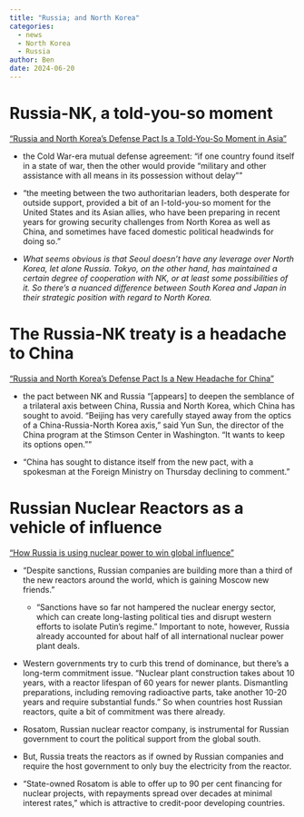 ```yaml
---
title: "Russia; and North Korea"
categories: 
  - news
  - North Korea
  - Russia
author: Ben
date: 2024-06-20
---
```


# Russia-NK, a told-you-so moment

["Russia and North Korea’s Defense Pact Is a Told-You-So Moment in Asia"](https://www.nytimes.com/2024/06/20/world/asia/russia-korea-defense-asia.html)

- the Cold War-era mutual defense agreement: "if one country found itself in a state of war, then the other would provide “military and other assistance with all means in its possession without delay”"

- "the meeting between the two authoritarian leaders, both desperate for outside support, provided a bit of an I-told-you-so moment for the United States and its Asian allies, who have been preparing in recent years for growing security challenges from North Korea as well as China, and sometimes have faced domestic political headwinds for doing so."

- *What seems obvious is that Seoul doesn't have any leverage over North Korea, let alone Russia. Tokyo, on the other hand, has maintained a certain degree of cooperation with NK, or at least some possibilities of it. So there's a nuanced difference between South Korea and Japan in their strategic position with regard to North Korea.* 

# The Russia-NK treaty is a headache to China

["Russia and North Korea’s Defense Pact Is a New Headache for China"](https://www.nytimes.com/2024/06/20/world/asia/china-russia-north-korea.html)

- the pact between NK and Russia "[appears] to deepen the semblance of a trilateral axis between China, Russia and North Korea, which China has sought to avoid. “Beijing has very carefully stayed away from the optics of a China-Russia-North Korea axis,” said Yun Sun, the director of the China program at the Stimson Center in Washington. “It wants to keep its options open.”"

- "China has sought to distance itself from the new pact, with a spokesman at the Foreign Ministry on Thursday declining to comment."


# Russian Nuclear Reactors as a vehicle of influence

["How Russia is using nuclear power to win global influence"](https://www.ft.com/content/7110fc18-5a31-4387-9f4c-0cc5753d050a)

- "Despite sanctions, Russian companies are building more than a third of the new reactors around the world, which is gaining Moscow new friends."

  - "Sanctions have so far not hampered the nuclear energy sector, which can create long-lasting political ties and disrupt western efforts to isolate Putin’s regime." Important to note, however, Russia already accounted for about half of all international nuclear power plant deals.
  
- Western governments try to curb this trend of dominance, but there's a long-term commitment issue. "Nuclear plant construction takes about 10 years, with a reactor lifespan of 60 years for newer plants. Dismantling preparations, including removing radioactive parts, take another 10-20 years and require substantial funds." So when countries host Russian reactors, quite a bit of commitment was there already.

- Rosatom, Russian nuclear reactor company, is instrumental for Russian government to court the political support from the global south.

- But, Russia treats the reactors as if owned by Russian companies and require the host government to only buy the electricity from the reactor.

- "State-owned Rosatom is able to offer up to 90 per cent financing for nuclear projects, with repayments spread over decades at minimal interest rates," which is attractive to credit-poor developing countries. 